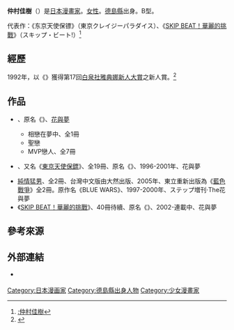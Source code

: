 {{japanese|japanese=仲村 佳樹|kana=なかむら よしき|romaji=Nakamura Yoshiki}}{{漫畫}}

'''仲村佳樹'''（{{bd|1969年|6月17日}}）是[[日本|日本]][[漫畫家|漫畫家]]。[[女性|女性]]。[[德島縣|德島縣]]出身。B型。

代表作：《东京天使保镖》（東京クレイジーパラダイス）、《[[SKIP_BEAT！華麗的挑戰|SKIP BEAT！華麗的挑戰]]》（スキップ・ビート!）<ref>[[:仲村佳樹|:仲村佳樹]]</ref>

==經歷==
1992年，以《{{lang|ja|両手にツキ}}》獲得第17回[[白泉社雅典娜新人大賞|白泉社雅典娜新人大賞]]之新人賞。<ref>{{Cite web |url=http://deta.tyabo.com/02works/00/02rt.html |title=『 両手にツキ 』　1993年掲載 （読切）  |accessdate=2018-11-28 |archive-date=2019-07-24 |archive-url=https://web.archive.org/web/20190724233100/http://deta.tyabo.com/02works/00/02rt.html |dead-url=no }}</ref>

==作品==
*{{link-ja|美雪&一堂系列|美雪&一堂シリーズ}}、原名《{{lang|ja|美雪&一堂シリーズ}}》、[[花與夢|花與夢]]
**相戀在夢中、全1冊
**聖戀
**MVP戀人、全7冊
*{{link-ja|東京瘋狂天堂|東京クレイジーパラダイス}}、又名《[[東京天使保鏢|東京天使保鏢]]》、全19冊、原名《{{lang|ja|東京クレイジーパラダイス}}》、1996-2001年、花與夢
*[[純情猛男|純情猛男]]、全2冊、台灣中文版由大然出版、2005年、東立重新出版為《[[藍色戰爭|藍色戰爭]]》全2冊。原作名《BLUE WARS》、1997-2000年、ステップ増刊·The花與夢
*《[[SKIP_BEAT！華麗的挑戰|SKIP BEAT！華麗的挑戰]]》、40冊待續、原名《{{lang|ja|スキップ・ビート!}}》、2002-連載中、花與夢

==參考來源==
{{reflist}}
==外部連結==
*{{ja}}[https://web.archive.org/web/20100527032801/http://www.hakusensha.co.jp/comicate/comi_no59/nakamura/index.html {{lang|ja|仲村佳樹インタビュー}}]

{{Authority control}}
{{Japan-artist-stub}}
{{DEFAULTSORT:Nakamura Yoshiki}}

[[Category:日本漫画家|Category:日本漫画家]]
[[Category:德島縣出身人物|Category:德島縣出身人物]]
[[Category:少女漫畫家|Category:少女漫畫家]]